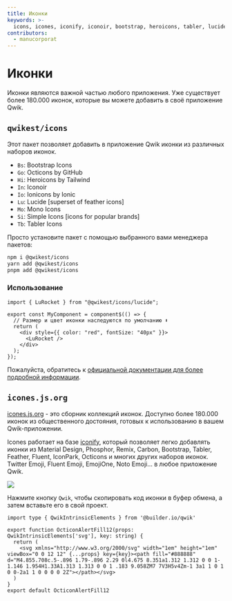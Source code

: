 ```yaml
---
title: Иконки
keywords: >-
  icons, icones, iconify, iconoir, bootstrap, heroicons, tabler, lucide, mono, simple, octicons, ionicons
contributors:
  - manucorporat
---
```



# Иконки

Иконки являются важной частью любого приложения. Уже существует более 180.000 иконок, которые вы можете добавить в своё приложение Qwik.

## `qwikest/icons`

Этот пакет позволяет добавить в приложение Qwik иконки из различных наборов иконок.

- `Bs`: Bootstrap Icons
- `Go`: Octicons by GitHub
- `Hi`: Heroicons by Tailwind
- `In`: Iconoir
- `Io`: Ionicons by Ionic
- `Lu`: Lucide [superset of feather icons]
- `Mo`: Mono Icons
- `Si`: Simple Icons [icons for popular brands]
- `Tb`: Tabler Icons

Просто установите пакет с помощью выбранного вами менеджера пакетов:

```bash
npm i @qwikest/icons
yarn add @qwikest/icons
pnpm add @qwikest/icons
```

### Использование

```tsx
import { LuRocket } from "@qwikest/icons/lucide";

export const MyComponent = component$(() => {
  // Размер и цвет иконки наследуются по умолчанию ⬇️
  return (
    <div style={{ color: "red", fontSize: "40px" }}>
      <LuRocket />
    </div>
  );
});
```

Пожалуйста, обратитесь к [официальной документации для более подробной информации](https://github.com/qwikest/icons).

## `icones.js.org`

[icones.js.org](https://icones.js.org/) - это сборник коллекций иконок. Доступно более 180.000 иконок из общественного достояния, готовых к использованию в вашем Qwik-приложении.

Icones работает на базе [iconify](https://iconify.design/), который позволяет легко добавлять иконки из Material Design, Phosphor, Remix, Carbon, Bootstrap, Tabler, Feather, Fluent, IconPark, Octicons и многих других наборов иконок. Twitter Emoji, Fluent Emoji, EmojiOne, Noto Emoji... в любое приложение Qwik.

<img src={image}/>

Нажмите кнопку `Qwik`, чтобы скопировать код иконки в буфер обмена, а затем вставьте его в свой проект.

```tsx
import type { QwikIntrinsicElements } from '@builder.io/qwik'

export function OcticonAlertFill12(props: QwikIntrinsicElements['svg'], key: string) {
  return (
    <svg xmlns="http://www.w3.org/2000/svg" width="1em" height="1em" viewBox="0 0 12 12" {...props} key={key}><path fill="#888888" d="M4.855.708c.5-.896 1.79-.896 2.29 0l4.675 8.351a1.312 1.312 0 0 1-1.146 1.954H1.33A1.313 1.313 0 0 1 .183 9.058ZM7 7V3H5v4Zm-1 3a1 1 0 1 0 0-2a1 1 0 0 0 0 2Z"></path></svg>
  )
}
export default OcticonAlertFill12
```

